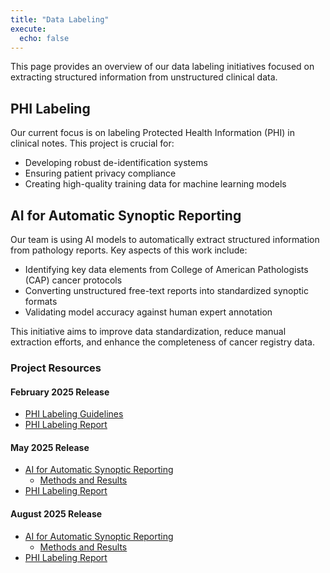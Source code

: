 ```yaml
---
title: "Data Labeling"
execute:
  echo: false
---
```


This page provides an overview of our data labeling initiatives focused on extracting structured information from unstructured clinical data. 

## PHI Labeling

Our current focus is on labeling Protected Health Information (PHI) in clinical notes. This project is crucial for:

- Developing robust de-identification systems
- Ensuring patient privacy compliance
- Creating high-quality training data for machine learning models

## AI for Automatic Synoptic Reporting

Our team is using AI models to automatically extract structured information from pathology reports. Key aspects of this work include:

- Identifying key data elements from College of American Pathologists (CAP) cancer protocols
- Converting unstructured free-text reports into standardized synoptic formats
- Validating model accuracy against human expert annotation

This initiative aims to improve data standardization, reduce manual extraction efforts, and enhance the completeness of cancer registry data.

### Project Resources

####  February 2025 Release

  - [PHI Labeling Guidelines](feb_2025/phi_labeling_guidelines.qmd)
  - [PHI Labeling Report](feb_2025/phi_labeling_report.qmd)

####  May 2025 Release

  - [AI for Automatic Synoptic Reporting]
    - [Methods and Results](may_2025/cap_forms_methods.qmd)
  - [PHI Labeling Report](may_2025/phi_labeling_report.qmd)

####  August 2025 Release

  - [AI for Automatic Synoptic Reporting]
    - [Methods and Results](aug_2025/cap_forms_methods.qmd)
  - [PHI Labeling Report](aug_2025/phi_labeling_report.qmd)
